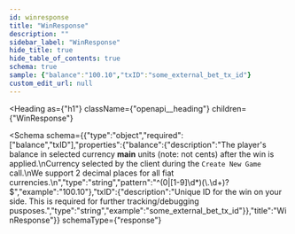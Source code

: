 ```yaml
---
id: winresponse
title: "WinResponse"
description: ""
sidebar_label: "WinResponse"
hide_title: true
hide_table_of_contents: true
schema: true
sample: {"balance":"100.10","txID":"some_external_bet_tx_id"}
custom_edit_url: null
---
```



<Heading
  as={"h1"}
  className={"openapi__heading"}
  children={"WinResponse"}
>
</Heading>





<Schema
  schema={{"type":"object","required":["balance","txID"],"properties":{"balance":{"description":"The player's balance in selected currency **main** units (note: not cents) after the win is applied.\nCurrency selected by the client during the `Create New Game` call.\nWe support 2 decimal places for all fiat currencies.\n","type":"string","pattern":"^(0|[1-9]\\d*)(\\.\\d+)?$","example":"100.10"},"txID":{"description":"Unique ID for the win on your side. This is required for further tracking/debugging pusposes.","type":"string","example":"some_external_bet_tx_id"}},"title":"WinResponse"}}
  schemaType={"response"}
>
  
</Schema>
            